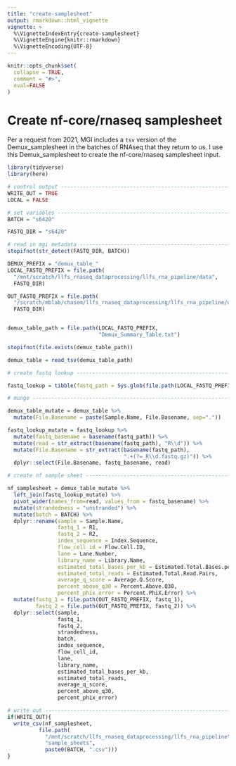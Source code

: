 ```yaml
---
title: "create-samplesheet"
output: rmarkdown::html_vignette
vignette: >
  %\VignetteIndexEntry{create-samplesheet}
  %\VignetteEngine{knitr::rmarkdown}
  %\VignetteEncoding{UTF-8}
---
```


```r
knitr::opts_chunk$set(
  collapse = TRUE,
  comment = "#>",
  eval=FALSE
)
```

# Create nf-core/rnaseq samplesheet

Per a request from 2021, MGI includes a `tsv` version of the Demux_samplesheet 
in the batches of RNAseq that they return to us. I use this Demux_samplesheet 
to create the nf-core/rnaseq samplesheet input.

```r
library(tidyverse)
library(here)

# control output ---------------------------------------------------------------
WRITE_OUT = TRUE
LOCAL = FALSE

# set variables ----------------------------------------------------------------
BATCH = "s6420"

FASTQ_DIR = "s6420"

# read in mgi metadata ---------------------------------------------------------
stopifnot(str_detect(FASTQ_DIR, BATCH))

DEMUX_PREFIX = "demux_table_"
LOCAL_FASTQ_PREFIX = file.path(
  "/mnt/scratch/llfs_rnaseq_dataprocessing/llfs_rna_pipeline/data",
  FASTQ_DIR)

OUT_FASTQ_PREFIX = file.path(
  "/scratch/mblab/chasem/llfs_rnaseq_dataprocessing/llfs_rna_pipeline/data",
  FASTQ_DIR)


demux_table_path = file.path(LOCAL_FASTQ_PREFIX,
                             "Demux_Summary_Table.txt")

stopifnot(file.exists(demux_table_path))

demux_table = read_tsv(demux_table_path)

# create fastq lookup ----------------------------------------------------------

fastq_lookup = tibble(fastq_path = Sys.glob(file.path(LOCAL_FASTQ_PREFIX, "*fastq*")))

# munge ------------------------------------------------------------------------

demux_table_mutate = demux_table %>%
  mutate(File.Basename = paste(Sample.Name, File.Basename, sep="."))

fastq_lookup_mutate = fastq_lookup %>%
  mutate(fastq_basename = basename(fastq_path)) %>%
  mutate(read = str_extract(basename(fastq_path), "R\\d")) %>%
  mutate(File.Basename = str_extract(basename(fastq_path),
                                     ".+(?=_R\\d.fastq.gz)")) %>%
  dplyr::select(File.Basename, fastq_basename, read)

# create nf sample sheet -------------------------------------------------------

nf_samplesheet = demux_table_mutate %>%
  left_join(fastq_lookup_mutate) %>%
  pivot_wider(names_from=read, values_from = fastq_basename) %>%
  mutate(strandedness = "unstranded") %>%
  mutate(batch = BATCH) %>%
  dplyr::rename(sample = Sample.Name,
                fastq_1 = R1,
                fastq_2 = R2,
                index_sequence = Index.Sequence,
                flow_cell_id = Flow.Cell.ID,
                lane = Lane.Number,
                library_name = Library.Name,
                estimated_total_bases_per_kb = Estimated.Total.Bases.per.KB,
                estimated_total_reads = Estimated.Total.Read.Pairs,
                average_q_score = Average.Q.Score,
                percent_above_q30 = Percent.Above.Q30,
                percent_phix_error = Percent.PhiX.Error) %>%
  mutate(fastq_1 = file.path(OUT_FASTQ_PREFIX, fastq_1),
         fastq_2 = file.path(OUT_FASTQ_PREFIX, fastq_2)) %>%
  dplyr::select(sample,
                fastq_1,
                fastq_2,
                strandedness,
                batch,
                index_sequence,
                flow_cell_id,
                lane,
                library_name,
                estimated_total_bases_per_kb,
                estimated_total_reads,
                average_q_score,
                percent_above_q30,
                percent_phix_error)

# write out --------------------------------------------------------------------
if(WRITE_OUT){
  write_csv(nf_samplesheet,
          file.path(
            "/mnt/scratch/llfs_rnaseq_dataprocessing/llfs_rna_pipeline",
            "sample_sheets",
            paste0(BATCH, ".csv")))
}


```

